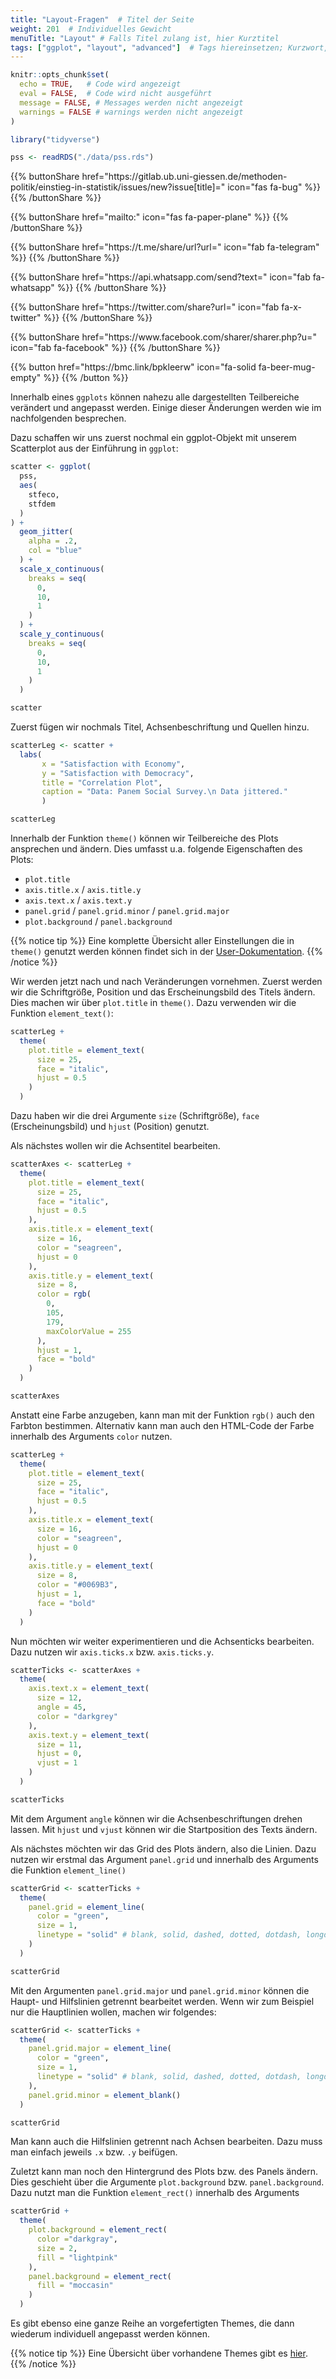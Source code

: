 ```yaml
---
title: "Layout-Fragen"  # Titel der Seite
weight: 201  # Individuelles Gewicht 
menuTitle: "Layout" # Falls Titel zulang ist, hier Kurztitel
tags: ["ggplot", "layout", "advanced"]  # Tags hiereinsetzen; Kurzwort, was auf der Seite passsiert
---
```

```r
knitr::opts_chunk$set(
  echo = TRUE,   # Code wird angezeigt
  eval = FALSE,  # Code wird nicht ausgeführt
  message = FALSE, # Messages werden nicht angezeigt
  warnings = FALSE # warnings werden nicht angezeigt
)

library("tidyverse")

pss <- readRDS("./data/pss.rds")
```

{{% buttonShare href=\"https\:\/\/gitlab.ub.uni-giessen.de\/methoden-politik\/einstieg-in-statistik\/issues\/new?issue[title]=\" icon=\"fas fa-bug\" %}} {{% /buttonShare %}} 

{{% buttonShare href=\"mailto\:\" icon=\"fas fa-paper-plane\" %}} {{% /buttonShare %}}

{{% buttonShare href=\"https\:\/\/t.me\/share\/url?url=\" icon=\"fab fa-telegram\" %}} {{% /buttonShare %}}

{{% buttonShare href=\"https\:\/\/api.whatsapp.com\/send?text=\" icon=\"fab fa-whatsapp\" %}} {{% /buttonShare %}}

{{% buttonShare href=\"https\:\/\/twitter.com\/share?url=\" icon=\"fab fa-x-twitter\" %}} {{% /buttonShare %}}

{{% buttonShare href=\"https\:\/\/www.facebook.com\/sharer\/sharer.php?u=\" icon=\"fab fa-facebook\" %}} {{% /buttonShare %}}

{{% button href=\"https\:\/\/bmc.link\/bpkleerw\" icon=\"fa-solid fa-beer-mug-empty\" %}} {{% /button %}}

Innerhalb eines `ggplots` können nahezu alle dargestellten Teilbereiche verändert und angepasst werden. Einige dieser Änderungen werden wie im nachfolgenden besprechen.

Dazu schaffen wir uns zuerst nochmal ein ggplot-Objekt mit unserem Scatterplot aus der Einführung in `ggplot`:
``` r
scatter <- ggplot(
  pss, 
  aes(
    stfeco, 
    stfdem
  )
) +  
  geom_jitter(
    alpha = .2, 
    col = "blue"
  ) +
  scale_x_continuous(
    breaks = seq(
      0, 
      10, 
      1
    )
  ) +
  scale_y_continuous(
    breaks = seq(
      0, 
      10, 
      1
    )
  )

scatter
``` 

Zuerst fügen wir nochmals Titel, Achsenbeschriftung und Quellen hinzu. 
``` r
scatterLeg <- scatter +
  labs(
       x = "Satisfaction with Economy",
       y = "Satisfaction with Democracy",
       title = "Correlation Plot",
       caption = "Data: Panem Social Survey.\n Data jittered."
       )

scatterLeg
```

Innerhalb der Funktion `theme()` können wir Teilbereiche des Plots ansprechen und ändern. Dies umfasst u.a. folgende Eigenschaften des Plots:

- `plot.title`
- `axis.title.x` / `axis.title.y`
- `axis.text.x` / `axis.text.y`
- `panel.grid` / `panel.grid.minor` / `panel.grid.major`
- `plot.background` / `panel.background`

{{% notice tip %}}
Eine komplette Übersicht aller Einstellungen die in `theme()` genutzt werden können findet sich in der
[User-Dokumentation](https://ggplot2.tidyverse.org/reference/theme.html).
{{% /notice %}}

Wir werden jetzt nach und nach Veränderungen vornehmen. Zuerst werden wir die Schriftgröße, Position und das Erscheinungsbild des Titels ändern. Dies machen wir über `plot.title` in `theme()`. Dazu verwenden wir die Funktion `element_text()`:
``` r
scatterLeg +
  theme(
    plot.title = element_text(
      size = 25,
      face = "italic",
      hjust = 0.5
    )
  )
```

Dazu haben wir die drei Argumente `size` (Schriftgröße), `face` (Erscheinungsbild) und `hjust` (Position) genutzt. 

Als nächstes wollen wir die Achsentitel bearbeiten. 

``` r
scatterAxes <- scatterLeg +
  theme(
    plot.title = element_text(
      size = 25,
      face = "italic",
      hjust = 0.5
    ),
    axis.title.x = element_text(
      size = 16, 
      color = "seagreen", 
      hjust = 0
    ),
    axis.title.y = element_text(
      size = 8, 
      color = rgb(
        0, 
        105, 
        179, 
        maxColorValue = 255
      ), 
      hjust = 1, 
      face = "bold"
    )
  )

scatterAxes
```

Anstatt eine Farbe anzugeben, kann man mit der Funktion `rgb()` auch den Farbton bestimmen. Alternativ kann man auch den HTML-Code der Farbe innerhalb des Arguments `color` nutzen.

``` r
scatterLeg +
  theme(
    plot.title = element_text(
      size = 25,
      face = "italic",
      hjust = 0.5
    ),
    axis.title.x = element_text(
      size = 16, 
      color = "seagreen", 
      hjust = 0
    ),
    axis.title.y = element_text(
      size = 8, 
      color = "#0069B3", 
      hjust = 1, 
      face = "bold"
    )
  )
```

Nun möchten wir weiter experimentieren und die Achsenticks bearbeiten. Dazu nutzen wir `axis.ticks.x` bzw. `axis.ticks.y`.

```r
scatterTicks <- scatterAxes +
  theme(
    axis.text.x = element_text(
      size = 12, 
      angle = 45,
      color = "darkgrey"
    ),
    axis.text.y = element_text(
      size = 11, 
      hjust = 0,
      vjust = 1
    )
  )

scatterTicks
```

Mit dem Argument `angle` können wir die Achsenbeschriftungen drehen lassen. Mit `hjust` und `vjust` können wir die Startposition des Texts ändern. 

Als nächstes möchten wir das Grid des Plots ändern, also die Linien. Dazu nutzen wir erstmal das Argument `panel.grid` und innerhalb des Arguments die Funktion `element_line()`
```r
scatterGrid <- scatterTicks +
  theme(
    panel.grid = element_line(
      color = "green",
      size = 1,
      linetype = "solid" # blank, solid, dashed, dotted, dotdash, longdash, twodash 
    )
  )

scatterGrid
```

Mit den Argumenten `panel.grid.major` und `panel.grid.minor` können die Haupt- und Hilfslinien getrennt bearbeitet werden. Wenn wir zum Beispiel nur die Hauptlinien wollen, machen wir folgendes:
```r
scatterGrid <- scatterTicks +
  theme(
    panel.grid.major = element_line(
      color = "green",
      size = 1,
      linetype = "solid" # blank, solid, dashed, dotted, dotdash, longdash, twodash 
    ),
    panel.grid.minor = element_blank()
  )

scatterGrid
```

Man kann auch die Hilfslinien getrennt nach Achsen bearbeiten. Dazu muss man einfach jeweils `.x` bzw. `.y` beifügen.

Zuletzt kann man noch den Hintergrund des Plots bzw. des Panels ändern. Dies geschieht über die Argumente `plot.background` bzw. `panel.background`. Dazu nutzt man die Funktion `element_rect()` innerhalb des Arguments

```r
scatterGrid +
  theme(
    plot.background = element_rect(
      color ="darkgray",
      size = 2,
      fill = "lightpink"
    ),
    panel.background = element_rect(
      fill = "moccasin"
    )
  )
```
 
Es gibt ebenso eine ganze Reihe an vorgefertigten Themes, die dann wiederum individuell angepasst werden können. 

{{% notice tip %}}
Eine Übersicht über vorhandene Themes gibt es [hier](https://ggplot2.tidyverse.org/reference/ggtheme.html).
{{% /notice %}}

